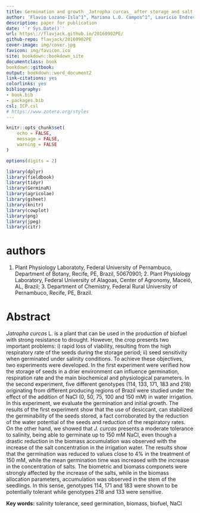 ```yaml
---
title: Germination and growth _Jatropha curcas_ after storage and salt stress
author: 'Flavio Lozano-Isla^1^, Mariana L.O. Campos^1^, Lauricio Endres^2^, Agnaldo R. Chaves, Egidio B. Neto^3^, Marcelo F. Pompelli^1^'
description: paper for publication
date: '`r Sys.Date()`'
url: https\://flavjack.github.io/20160902PE/
github-repo: flavjack/20160902PE
cover-image: img/cover.jpg
favicon: img/favicon.ico
site: bookdown::bookdown_site
documentclass: book
bookdown::gitbook:
output: bookdown::word_document2
link-citations: yes
colorlinks: yes
bibliography: 
- book.bib
- packages.bib
csl: ICP.csl
# https://www.zotero.org/styles
---
```



```r

knitr::opts_chunk$set(
	echo = FALSE,
	message = FALSE,
	warning = FALSE
)

options(digits = 2)

library(dplyr)
library(fieldbook)
library(tidyr)
library(GerminaR)
library(agricolae)
library(gsheet)
library(knitr)
library(cowplot)
library(png)
library(jpeg)
library(citr)

```

# authors {-}

1. Plant Physiology Laboratoty, Federal University of Pernambuco, Department of Botany, Recife, PE, Brazil, 50670901; 2. Plant Physiology Laboratory, Federal University of Alagoas, Center of Agronomy, Maceió, AL, Brazil; 3. Department of Chemistry, Federal Rural University of Pernambuco, Recife, PE, Brazil.

# Abstract {-}

_Jatropha curcas_ L. is a plant that can be used in the production of biofuel with strong resistance to drought. However, the crop presents two important problems: i) rapid loss of viability, resulting from the high respiratory rate of the seeds during the storage period; ii) seed sensitivity when germinated under salinity conditions. To achieve these objectives, two experiments were developed. In the first experiment were verified how the storage of seeds in a drier environment can influence germination, respiration rate and the main biochemical and physiological parameters. In the second experiment, five different genotypes (114, 133, 171, 183 and 218) originating from different producing regions of Brazil were studied under the effect of the addition of NaCl (0, 50, 75, 100 and 150 mM) in water irrigation. In this experiment, we evaluate the germination and initial growth. The results of the first experiment show that the use of desiccant, can stabilized the germinability of the seeds stored, a fact corroborated by the reduction of the water potential of the seeds and reduction of the respiratory rates. On the other hand, we showed that _J. curcas_ presents a moderate tolerance to salinity, being able to germinate up to 150 mM NaCl, even though a drastic reduction in the biomass accumulation was observed with the increase of the salt concentration in the irrigation water. The results show that the germination was reduced to values close to 4% in the treatment of 150 mM, while the mean germination time was increased with the increase in the concentration of salts. The biometric and biomass componets were strongly affected by the increase of the salts, while in the biomass allocation parameters, accumulation was observed in the stem of the seedlings. In this sense, genotypes 114, 171 and 183 were shown to be potentially tolerant while genotypes 218 and 133 were sensitive.

**Key words:** salinity tolerance, seed germination, biomass, biofuel, NaCl


